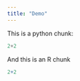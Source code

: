 ```yaml
---
title: "Demo"
---
```


This is a python chunk:

```python
2+2
```

And this is an R chunk

```r
2+2
```